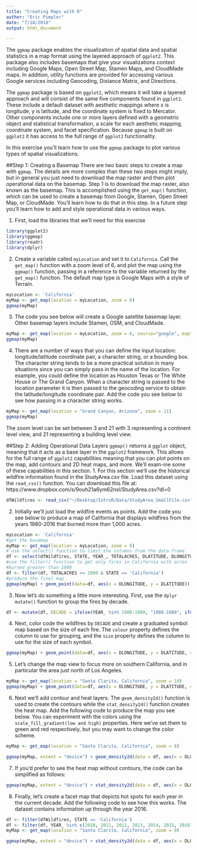 ```yaml
---
title: "Creating Maps with R"
author: "Eric Pimpler"
date: "7/18/2018"
output: html_document

---
```


The `ggmap` package enables the visualization of spatial data and spatial statistics in a map format using the layered approach of `ggplot2`.  This package also includes basemaps that give your visualizations context including Google Maps, Open Street Map, Stamen Maps, and CloudMade maps.  In addition, utility functions are provided for accessing various Google services including Geocoding, Distance Matrix, and Directions.

The `ggmap` package is based on `ggplot2`, which means it will take a layered approach and will consist of the same five components found in `ggplot2`.  These include a default dataset with aesthetic mappings where x is longitude, y is latitude, and the coordinate system is fixed to Mercator.  Other components include one or more layers defined with a geometric object and statistical transformation, a scale for each aesthetic mapping, coordinate system, and facet specification.  Because `ggmap` is built on `ggplot2` it has access to the full range of `ggplot2` functionality.

In this exercise you'll learn how to use the `ggmap` package to plot various types of spatial visualizations.

##Step 1: Creating a Basemap
There are two basic steps to create a map with `ggmap`.  The details are more complex than these two steps might imply, but in general you just need to download the map raster and then plot operational data on the basemap.  Step 1 is to download the map raster, also known as the basemap.  This is accomplished using the `get_map()` function, which can be used to create a basemap from Google, Stamen, Open Street Map, or CloudMade.  You'll learn how to do that in this step.  In a future step you'll learn how to add and style operational data in various ways.

1. First, load the libraries that we'll need for this exercise

```r
library(ggplot2)
library(ggmap)
library(readr)
library(dplyr)
```
2. Create a variable called `myLocation` and set it to `California`.  Call the `get_map()` function with a zoom level of 6, and plot the map using the `ggmap()` function, passing in a reference to the variable returned by the `get_map()` function.  The default map type is Google Maps with a style of Terrain. 

```r
myLocation <- 'California'
myMap <- get_map(location = myLocation, zoom = 6)
ggmap(myMap)
```
3. The code you see below will create a Google satellite basemap layer. Other basemap layers include Stamen, OSM, and CloudMade.
```r
myMap <- get_map(location = myLocation, zoom = 6, source="google", maptype="satellite")
ggmap(myMap)
```
4. There are a number of ways that you can define the input location: longitude/latitude coordinate pair, a character string, or a bounding box.  The character string tends to be a more practical solution in many situations since you can simply pass in the name of the location.  For example, you could define the location as Houston Texas or The White House or The Grand Canyon.  When a character string is passed to the location parameter it is then passed to the geocoding service to obtain the latitude/longitude coordinate pair.  Add the code you see below to see how passing in a character string works.
```r
myMap <- get_map(location = "Grand Canyon, Arizona", zoom = 11)
ggmap(myMap)
```
The zoom level can be set between 3 and 21 with 3 representing a continent level view, and 21 representing a building level view.  

##Step 2: Adding Operational Data Layers
`ggmap()` returns a `ggplot` object, meaning that it acts as a base layer in the `ggplot2` framework.  This allows for the full range of `ggplot2` capabilities meaning that you can plot points on the map, add contours and 2D heat maps, and more.  We'll exam-ine some of these capabilities in this section.
1. For this section we'll use the historical wildfire information found in the StudyArea.csv file.  Load this dataset using the `read_csv()` function.  You can download this file at: https://www.dropbox.com/s/9ouh21a6ym62nsl/StudyArea.csv?dl=0

```r
dfWildfires <- read_csv("~/Desktop/IntroR/Data/StudyArea_SmallFile.csv", col_types = list(FIRENUMBER = col_character(), UNIT = col_character()), col_names = TRUE)
```
2. Initially we'll just load the wildfire events as points.  Add  the code you see below to produce a map of California that displays wildfires from the years 1980-2016 that burned more than 1,000 acres.
```r
myLocation <- 'California'
#get the basemap
myMap <- get_map(location = myLocation, zoom = 6)
# use the select() function to limit the columns from the data frame
df <- select(dfWildfires, STATE, YEAR_, TOTALACRES, DLATITUDE, DLONGITUDE)
#use the filter() function to get only fires in California with acres
#burned greater than 1000
df <- filter(df, TOTALACRES >= 1000 & STATE == 'California')
#produce the final map
ggmap(myMap) + geom_point(data=df, aes(x = DLONGITUDE, y = DLATITUDE))
```
3.	Now let's do something a little more interesting. First, use the `dplyr` `mutate()` function to group the fires by decade.
```r
df <- mutate(df, DECADE = ifelse(YEAR_ %in% 1980:1989, "1980-1989", ifelse(YEAR_ %in% 1990:1999, "1990-1999", ifelse(YEAR_ %in% 2000:2009, "2000-2009", ifelse(YEAR_ %in% 2010:2016, "2010-2016", "-99")))))
```
4.	Next, color code the wildfires by `DECADE` and create a graduated symbol map based on the size of each fire. The `colour` property defines the column to use for grouping, and the `size` property defines the column to use for the size of each symbol.
```r
ggmap(myMap) + geom_point(data=df, aes(x = DLONGITUDE, y = DLATITUDE, colour= DECADE, size = TOTALACRES))
```
5.	Let's change the map view to focus more on southern California, and in particular the area just north of Los Angeles.  
```r
myMap <- get_map(location = "Santa Clarita, California", zoom = 10)
ggmap(myMap) + geom_point(data=df, aes(x = DLONGITUDE, y = DLATITUDE, colour= DECADE, size = TOTALACRES))
```
6.	Next we'll add contour and heat layers.  The `geom_density2d()` function is used to create the contours while the `stat_density2d()` function creates the heat map.  Add the following code to produce the map you see below.  You can experiment with the colors using the `scale_fill_gradient(low and high)` properties.  Here we've set them to green and red respectively, but you may want to change the color scheme.  
```r
myMap <- get_map(location = "Santa Clarita, California", zoom = 8)

ggmap(myMap, extent = "device") + geom_density2d(data = df, aes(x = DLONGITUDE, y = DLATITUDE), size = 0.3) + stat_density2d(data = df, aes(x = DLONGITUDE, y = DLATITUDE, fill = ..level.., alpha = ..level..), size = 0.01, bins = 16, geom = "polygon") + scale_fill_gradient(low = "green", high = "red") + scale_alpha(range = c(0, 0.3), guide = FALSE)

```
7.	If you'd prefer to see the heat map without contours, the code can be simplified as follows:
```r
ggmap(myMap, extent = "device") + stat_density2d(data = df, aes(x = DLONGITUDE, y = DLATITUDE, fill = ..level.., alpha = ..level..), size = 0.01,bins = 16, geom = "polygon") + scale_fill_gradient(low = "green", high = "red") + scale_alpha(range = c(0, 0.3), guide = FALSE)
```
8.	Finally, let's create a facet map that depicts hot spots for each year in the current decade.  Add the following code to see how this works.  The dataset contains information up through the year 2016.  
```r
df <- filter(dfWildfires, STATE == 'California')
df <- filter(df, YEAR_ %in% c(2010, 2011, 2012, 2013, 2014, 2015, 2016))
myMap <- get_map(location = "Santa Clarita, California", zoom = 9)

ggmap(myMap, extent = "device") + stat_density2d(data = df, aes(x = DLONGITUDE, y = DLATITUDE, fill = ..level.., alpha = ..level..), size = 0.01,bins = 16, geom = "polygon") + scale_fill_gradient(low = "green", high = "red") + scale_alpha(range = c(0, 0.3), guide = FALSE) + facet_wrap(~ YEAR_)

```
